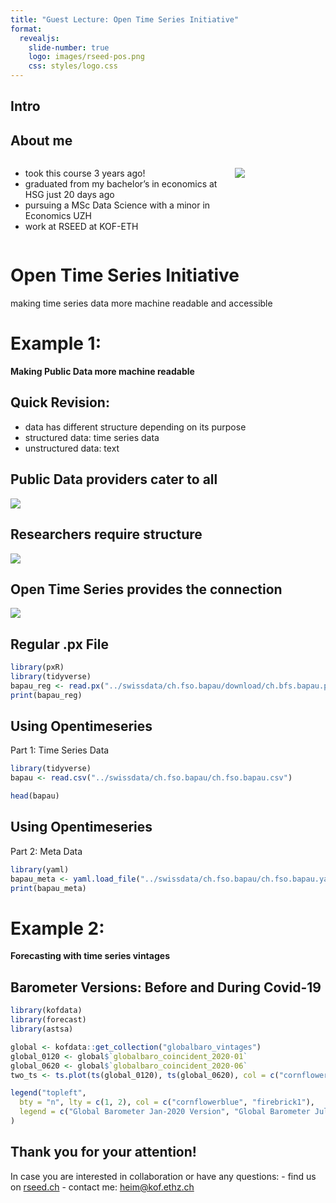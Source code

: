 ```yaml
---
title: "Guest Lecture: Open Time Series Initiative"
format: 
  revealjs:
    slide-number: true
    logo: images/rseed-pos.png
    css: styles/logo.css
---
```


## Intro {visibility="hidden"}
<!-- i am here today to give you a bit of context into what you've learnt so far in this course, the perspective of how data is used in research, and what problems a researcher might encounter  -->

## About me 
<!-- you might ask yourself, why am I standing here today and talking to you about this. -->
:::: {.columns}
::: {.column width=70%}
- took this course 3 years ago!
- graduated from my bachelor's in economics at HSG just 20 days ago 
- pursuing a MSc Data Science with a minor in Economics UZH
- work at RSEED at KOF-ETH

<!-- at my work at the swiss economic institute at eth, i have a lot of contact with researchers, and we are responsible for making their research go more smoothly and providing tools and courses to enable them to work with data better.  -->
:::

::: {.column width=30%}
![](images/minna_computer.jpg)
:::
::::

# Open Time Series Initiative
<!-- one of the projects my team and i are currently working on, is the open time series initiative, which does just that, it aims to not only improve researchers' access to time series data, but also improve the machien reability of this data -->
making time series data more machine readable and accessible

<!-- But what does that even mean? I will try to illustrate this to you by showing you 2 examples of problems that our researchers face, and how we try to solve them. -->

# Example 1:
**Making Public Data more machine readable**

<!-- The first example of what researchers face day to day, and how we try to aid them, is when researchers import and cleaning data. Public data providers like BFS, SECO, SNB, etc. cater to the general public, meaning they publish data so that it is suitable for the general public to see and understand, but this sometimes comes at the cost of researchers, who need data to be in a certain formats -->

## Quick Revision:

- data has different structure depending on its purpose
- structured data: time series data
- unstructured data: text

<!-- as you have learnt so far in this course, data comes in different types: such as html, xml, csv, etc. and that for a good reason, since data has different structure depending on its purpose can be structured and unstructured -->

<!-- TODO: figure out what knowledge basis students have, how far in depth to go with time series data and data type revision -->

## Public Data providers cater to all
![](images/public_data_providers.jpeg)

<!-- sometimes public data providers publish data in pdf format, or in uncommon formats like .px or excel format, in an effort to include both the actual time series data (which is just a long column of values, with the respective dates) and the description of variables in all national languages, which, in switzerland is a lot of languages and thus descriptions  -->

## Researchers require structure
![](images/researchers.jpeg)

<!-- researchers, however, need the two data seperated, the data description in one file and the actual data in another, with each data stored in a suitable file format  -->

## Open Time Series provides the connection
![](images/combined_ill.jpeg)

<!-- this is where opentimeseries comes into play. we provide the connection between the data publications in odd formats and the required formats for researchers, by creating functions that split the data from files such as .px or .xlsx into files on the right hand side, where each data has its correct structure for researchers to easily clean, analyse and visualise -->


<!-- Because these illustrations help you understand this conceptually, but not entirely, I want to give you an example of what this could look like in real life -->

## Regular .px File
```r
library(pxR)
library(tidyverse)
bapau_reg <- read.px("../swissdata/ch.fso.bapau/download/ch.bfs.bapau.px")
print(bapau_reg)
```

## Using Opentimeseries

Part 1: Time Series Data

```r
library(tidyverse)
bapau <- read.csv("../swissdata/ch.fso.bapau/ch.fso.bapau.csv")

head(bapau)
```

## Using Opentimeseries

Part 2: Meta Data

```r
library(yaml)
bapau_meta <- yaml.load_file("../swissdata/ch.fso.bapau/ch.fso.bapau.yaml")
print(bapau_meta)
```

# Example 2: 
**Forecasting with time series vintages**
<!-- another vital part of economic research is forecasting, which is also done with time series data. There are many factors that play into good forecasting, like correct models, and clean data, but moreover the accuracy of data. -->

<!-- most of the time, data once it is published is still not 100% accurate, and needs to be revised, there are so called different versions or time series vintages. Especially forecasters work with vintages, because they sometimes need to make make forecasts with past-data, to test how well their models work, e.g. but to do this, they need the most accurate data, which is in this case the version from this date in the past. if you were to create a ts-model of the past with data from today, then this is not entirely accurate. See this example: -->


## Barometer Versions: Before and During Covid-19

<!-- TODO: change time on the x-axis to years -->
```r
library(kofdata)
library(forecast)
library(astsa)

global <- kofdata::get_collection("globalbaro_vintages")
global_0120 <- global$`globalbaro_coincident_2020-01`
global_0620 <- global$`globalbaro_coincident_2020-06`
two_ts <- ts.plot(ts(global_0120), ts(global_0620), col = c("cornflowerblue", "firebrick1"))

legend("topleft",
  bty = "n", lty = c(1, 2), col = c("cornflowerblue", "firebrick1"),
  legend = c("Global Barometer Jan-2020 Version", "Global Barometer July-2020 Version")
)
```

<!-- TODO: find out if it is worth it to present a more complex topic vs. go more into depth on the first one -->
<!-- 
But as you can imagine, having different versions of time series - monthly, daily, or yearly takes up a lot of space, and needs to be managed. this costs a lot of money, which is academia is not always given. thus with open time series we are developing a more efficient and cost effective way of storing these vintages -->

## Thank you for your attention! 
In case you are interested in collaboration or have any questions: 
- find us on [rseed.ch](https://rseed.ch)
- contact me: [heim@kof.ethz.ch](mailto:heim@kof.ethz.ch)
